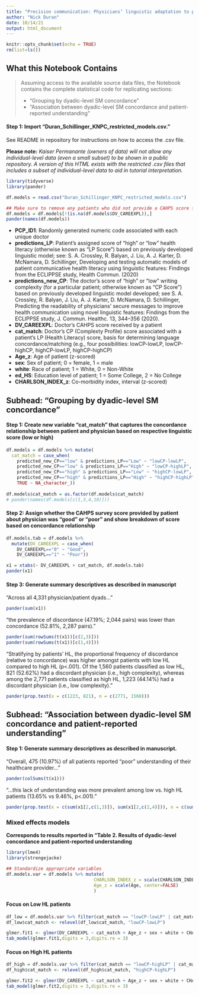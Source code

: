 ```yaml
---
title: "Precision communication: Physicians’ linguistic adaptation to patients’ health literacy"
author: "Nick Duran"
date: 10/14/21
output: html_document
---
```


```r
knitr::opts_chunk$set(echo = TRUE)
rm(list=ls())
```

## What this Notebook Contains

> Assuming access to the available source data files, the Notebook contains the complete statistical code for replicating sections:
> 
> * "Grouping by dyadic-level SM concordance"
> * "Association between dyadic-level SM concordance and patient-reported understanding"

#### Step 1: Import "Duran_Schillinger_KNPC_restricted_models.csv." 

See README in repository for instructions on how to access the .csv file. 

**Please note:** *Kaiser Permanante (owners of data) will not allow any individual-level data (even a small subset) to be shown in a public repository. A version of this HTML exists with the restricted .csv files that includes a subset of individual-level data to aid in tutorial interpretation.*

```r
library(tidyverse)
library(pander)
```

```r
df.models = read.csv("Duran_Schillinger_KNPC_restricted_models.csv")

## Make sure to remove any patients who did not provide a CAHPS score for their physician
df.models = df.models[!(is.na(df.models$DV_CAREEXPL)),]
pander(names(df.models))
```

- **PCP_ID1**: Randomly generated numeric code associated with each unique doctor 
- **predictions_LP**: Patient's assigned score of "high" or "low" health literacy (otherwise known as "LP Score") based on previously developed linguistic model; see: S. A. Crossley, R. Balyan, J. Liu, A. J. Karter, D. McNamara, D. Schillinger, Developing and testing automatic models of patient communicative health literacy using linguistic features: Findings from the ECLIPPSE study, Health Commun. (2020)
- **predictions_new_CP**: The doctor's score of "high" or "low" writing complexity (for a particular patient; otherwise known as "CP Score") based on previously developed linguistic model developed; see S. A. Crossley, R. Balyan, J. Liu, A. J. Karter, D. McNamara, D. Schillinger, Predicting the readability of physicians’ secure messages to improve health communication using novel linguistic features: Findings from the ECLIPPSE study, J. Commun. Healthc. 13, 344–356 (2020). 
- **DV_CAREEXPL**: Doctor's CAHPS score received by a patient
- **cat_match**: Doctor's CP (Complexty Profile) score associated with a patient's LP (Health Literacy) score, basis for determining language concordance/matching (e.g., four possibilities: lowCP-lowLP, lowCP-highCP, highCP-lowLP, highCP-highCP)
- **Age_z**: Age of patient (z-scored)
- **sex**: Sex of patient; 0 = female, 1 = male
- **white**: Race of patient; 1 = White, 0 = Non-White
- **ed_HS**: Education level of patient; 1 = Some College, 2 = No College
- **CHARLSON_INDEX_z**: Co-morbidity index, interval (z-scored)

## Subhead: "Grouping by dyadic-level SM concordance"

#### Step 1: Create new variable "cat_match" that captures the concordance relationship between patient and physician based on respective linguistic score (low or high)

```r
df.models = df.models %>% mutate(
  cat_match = case_when(
    predicted_new_CP=="low" & predictions_LP=="Low" ~ "lowCP-lowLP",
    predicted_new_CP=="low" & predictions_LP=="High" ~ "lowCP-highLP",
    predicted_new_CP=="high" & predictions_LP=="Low" ~ "highCP-lowLP",
    predicted_new_CP=="high" & predictions_LP=="High" ~ "highCP-highLP",
    TRUE ~ NA_character_))
    
df.models$cat_match = as.factor(df.models$cat_match)
# pander(names(df.models[c(1,3,4,10)]))
```

#### Step 2: Assign whether the CAHPS survey score provided by patient about physician was "good" or "poor" and show breakdown of score based on concordance relationship

```r
df.models.tab = df.models %>%
  mutate(DV_CAREEXPL = case_when(
    DV_CAREEXPL=="0" ~ "Good", 
    DV_CAREEXPL=="1" ~ "Poor"))
```

```r
x1 = xtabs(~ DV_CAREEXPL + cat_match, df.models.tab)
pander(x1)
```
#### Step 3: Generate summary descriptives as described in manuscript

"Across all 4,331 physician/patient dyads..."

```r
pander(sum(x1))
```

"the prevalence of discordance (47.19%; 2,044 pairs) was lower than concordance (52.81%, 2,287 pairs)."

```r
pander(sum(rowSums(t(x1))[c(2,3)]))
pander(sum(rowSums(t(x1))[c(1,4)]))
```

"Stratifying by patients’ HL, the proportional frequency of discordance (relative to concordance) was higher amongst patients with low HL compared to high HL (p<.001). Of the 1,560 patients classified as low HL, 821 (52.62%) had a discordant physician (i.e., high complexity), whereas among the 2,771 patients classified as high HL, 1,223 (44.14%) had a discordant physician (i.e., low complexity)."

```r
pander(prop.test(x = c(1223, 821), n = c(2771, 1560)))
```

## Subhead: "Association between dyadic-level SM concordance and patient-reported understanding" 

#### Step 1: Generate summary descriptives as described in manuscript.

"Overall, 475 (10.97%) of all patients reported “poor” understanding of their healthcare provider..."

```r
pander(colSums(t(x1)))
```

"...this lack of understanding was more prevalent among low vs. high HL patients (13.65% vs 9.46%, p<.001)."

```r
pander(prop.test(x = c(sum(x1[2,c(1,3)]), sum(x1[2,c(2,4)])), n = c(sum(x1[,c(1,3)]), sum(x1[,c(2,4)]))))
```

### Mixed effects models

**Corresponds to results reported in "Table 2. Results of dyadic-level concordance and patient-reported understanding**

```r
library(lme4)
library(strengejacke)
```

```r
## Standardize appropriate variables
df.models.var = df.models %>% mutate(
                                 CHARLSON_INDEX_z = scale(CHARLSON_INDEX, center=FALSE),
                                 Age_z = scale(Age, center=FALSE)
                                 )
```

#### Focus on Low HL patients

```r
df_low = df.models.var %>% filter(cat_match == "lowCP-lowLP" | cat_match == "highCP-lowLP")
df_low$cat_match <- relevel(df_low$cat_match, "lowCP-lowLP")

glmer.fit1 <- glmer(DV_CAREEXPL ~ cat_match + Age_z + sex + white + CHARLSON_INDEX_z + ed_HS + (1|PCP_ID1), df_low, family = binomial)
tab_model(glmer.fit1,digits = 3,digits.re = 3)
```

#### Focus on High HL patients

```r
df_high = df.models.var %>% filter(cat_match == "lowCP-highLP" | cat_match == "highCP-highLP")
df_high$cat_match <- relevel(df_high$cat_match, "highCP-highLP")

glmer.fit2 <- glmer(DV_CAREEXPL ~ cat_match + Age_z + sex + white + CHARLSON_INDEX_z + ed_HS + (1|PCP_ID1), df_high, family = binomial)
tab_model(glmer.fit2,digits = 3,digits.re = 3)
```


















